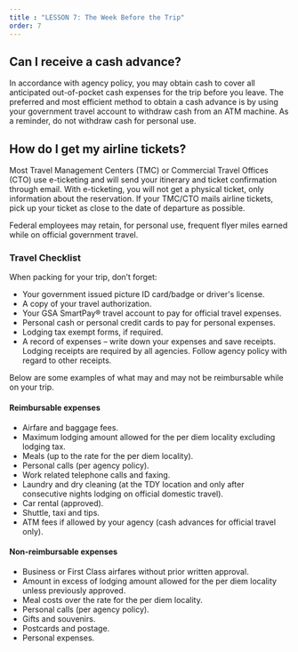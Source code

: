 ```yaml
---
title : "LESSON 7: The Week Before the Trip"
order: 7
---
```

## Can I receive a cash advance?
In accordance with agency policy, you may obtain cash to cover all anticipated out-of-pocket cash expenses for the trip before you leave. The preferred and most efficient method to obtain a cash advance is by using your government travel account to withdraw cash from an ATM machine. As a reminder, do not withdraw cash for personal use.

## How do I get my airline tickets?
Most Travel Management Centers (TMC) or Commercial Travel Offices (CTO) use e-ticketing and will send your itinerary and ticket confirmation through email. With e-ticketing, you will not get a physical ticket, only information about the reservation. If your TMC/CTO mails airline tickets, pick up your ticket as close to the date of departure as possible.

Federal employees may retain, for personal use, frequent flyer miles earned while on official government travel.

### Travel Checklist
When packing for your trip, don’t forget:
- Your government issued picture ID card/badge or driver's license.
- A copy of your travel authorization.
- Your GSA SmartPay® travel account to pay for official travel expenses.
- Personal cash or personal credit cards to pay for personal expenses.
- Lodging tax exempt forms, if required.
- A record of expenses – write down your expenses and save receipts. Lodging receipts are required by all agencies. Follow agency policy with regard to other receipts.

Below are some examples of what may and may not be reimbursable while on your trip.

#### Reimbursable expenses
- Airfare and baggage fees.
- Maximum lodging amount allowed for the per diem locality excluding lodging tax.
- Meals (up to the rate for the per diem locality).
- Personal calls (per agency policy).
- Work related telephone calls and faxing.
- Laundry and dry cleaning (at the TDY location and only after consecutive nights lodging on official domestic travel).
- Car rental (approved).
- Shuttle, taxi and tips.
- ATM fees if allowed by your agency (cash advances for official travel only).

#### Non-reimbursable expenses
- Business or First Class airfares without prior written approval.
- Amount in excess of lodging amount allowed for the per diem locality unless previously approved.
- Meal costs over the rate for the per diem locality.
- Personal calls (per agency policy).
- Gifts and souvenirs.
- Postcards and postage.
- Personal expenses.
